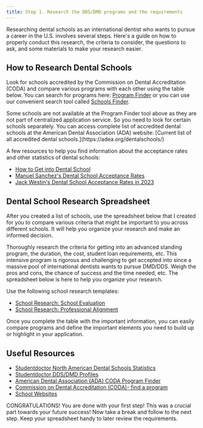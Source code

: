 ```yaml
---
title: Step 1. Research the DDS/DMD programs and the requirements
---
```


Researching dental schools as an international dentist who wants to pursue a
career in the U.S. involves several steps. Here's a guide on how to properly
conduct this research, the criteria to consider, the questions to ask, and some
materials to make your research easier.

## How to Research Dental Schools

Look for schools accredited by the Commission on Dental Accreditation (CODA) and
compare various programs with each other using the table below. You can search
for programs here: [Program Finder](https://programs.adea.org/CAAPID) or you can
use our convenient search tool called [Schools
Finder](/c/tools/schools-finder).

<Aside>
  Some schools are not available at the Program Finder tool above as they are not part of
  centralized application service. So you need to look for certain schools separately. You can
  access complete list of accredited dental schools at the American Dental Association (ADA)
  website: [Current list of all accredited dental schools.](https://adea.org/dentalschools/)
</Aside>

A few resources to help you find information about the acceptance rates and
other statistics of dental schools:

- [How to Get into Dental
  School](https://www.studentdoctor.net/how-to-get-into-dental-school-2/north-american-dental-schools/)
- [Manuel Sanchez's Dental School Acceptance Rates](https://bemoacademicconsulting.com/blog/dental-school-acceptance-rates)
- [Jack Westin's Dental School Acceptance Rates in 2023](https://jackwestin.com/resources/blog/dental-school-acceptance-rates-in-2023)

## Dental School Research Spreadsheet

After you created a list of schools, use the spreadsheet below that I created
for you to compare various criteria that might be important to you across
different schools. It will help you organize your research and make an informed
decision.

Thoroughly research the criteria for getting into an advanced standing program,
the duration, the cost, student loan requirements, etc. This intensive program
is rigorous and challenging to get accepted into since a massive pool of
international dentists wants to pursue DMD/DDS. Weigh the pros and cons, the
chance of success and the time needed, etc. The spreadsheet below is here to
help you organize your research.

Use the following school research templates:

- [School Research: School Evaluation](/c/tools/school-evaluation-template)
- [School Research: Professional Alignment](/c/tools/school-professional-alignment-template)

Once you complete the table with the important information, you can easily
compare programs and define the important elements you need to build up or
highlight in your application.

## Useful Resources

- [Studentdoctor North American Dental Schools
  Statistics](https://www.studentdoctor.net/how-to-get-into-dental-school-2/north-american-dental-schools/)
- [Studentdoctor DDS/DMD Profiles](https://dds.studentdoctor.net/)
- [American Dental Association (ADA) CODA Program Finder](https://www.ada.org/education/coda-program-finder)
- [Commission on Dental Accreditation (CODA)- find a
  program](https://coda.ada.org/find-a-program/search-dental-programs#sort=%40codastatecitysort%20ascending)
- [School Websites](https://www.ada.org/education/coda-program-finder)

CONGRATULATIONS! You are done with your first step! This was a crucial part
towards your future success! Now take a break and follow to the next step. Keep
your spreadsheet handy to later review the requirements.
